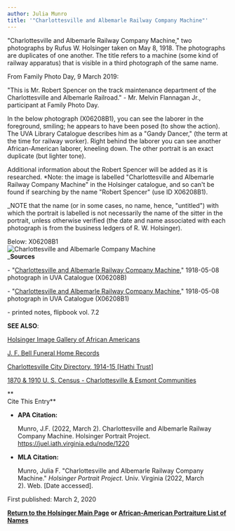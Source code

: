 ```yaml
---
author: Julia Munro
title: '"Charlottesville and Albemarle Railway Company Machine"'
---
```

[](http://juel.iath.virginia.edu/public_person?person=48251 "P48251")"Charlottesville and Albemarle Railway Company Machine," two photographs by Rufus W. Holsinger taken on May 8, 1918. The photographs are duplicates of one another. The title refers to a machine (some kind of railway apparatus) that is visible in a third photograph of the same name.

From Family Photo Day, 9 March 2019: 

"This is Mr. Robert Spencer on the track maintenance department of the Charlottesville and Albemarle Railroad." - Mr. Melvin Flannagan Jr., participant at Family Photo Day.  

In the below photograph (X06208B1), you can see the laborer in the foreground, smiling; he appears to have been posed (to show the action). The UVA Library Catalogue describes him as a "Gandy Dancer," (the term at the time for railway worker). Right behind the laborer you can see another African-American laborer, kneeling down. The other portrait is an exact duplicate (but lighter tone).

Additional information about the Robert Spencer will be added as it is researched. \*Note: the image is labelled "Charlottesville and Albemarle Railway Company Machine" in the Holsinger catalogue, and so can't be found if searching by the name "Robert Spencer" (use ID X06208B1).

_NOTE that the name (or in some cases, no name, hence, "untitled") with which the portrait is labelled is not necessarily the name of the sitter in the portrait, unless otherwise verified (the date and name associated with each photograph is from the business ledgers of R. W. Holsinger).  
  
Below: X06208B1  
![Charlottesville and Albemarle Company Machine](https://iiif.lib.virginia.edu/iiif/uva-lib:1049180/full/1000,841/0/default.jpg "Charlottesville and Albemarle Company Machine")  
_**Sources**

\- "[Charlottesville and Albemarle Railway Company Machine](https://search.lib.virginia.edu/sources/images/items/uva-lib:1049179 "Charlottesville and Albemarle Railway Company Machine")," 1918-05-08 photograph in UVA Catalogue (X06208B) 

\- "[Charlottesville and Albemarle Railway Company Machine](https://search.lib.virginia.edu/sources/images/items/uva-lib:1049180 "Charlottesville and Albemarle Railway Company Machine")," 1918-05-08 photograph in UVA Catalogue (X06208B1) 

\- printed notes, flipbook vol. 7.2 

**SEE ALSO**:

[Holsinger Image Gallery of African Americans](http://rwholsingerphotos.org/images.php "Holsinger Image Gallery of African Americans")

[J. F. Bell Funeral Home Records](http://www2.vcdh.virginia.edu/afam/raceandplace/perl_scripts/funeral_search.html "J. F. Bell Funeral Home Database")

[Charlottesville City Directory, 1914-15 \[Hathi Trust\]](https://catalog.hathitrust.org/Record/101954103 "Charlottesville City Directory, 1914-15") 

[1870 & 1910 U. S. Census - Charlottesville & Esmont Communities](http://www2.vcdh.virginia.edu/afam/raceandplace/census/search_both.html "1870 & 1910 U. S. Census: Charlottesville and Esmont Communities")

**  
Cite This Entry**

*   **APA Citation:**
    
    Munro, J.F. (2022, March 2). Charlottesville and Albemarle Railway Company Machine. Holsinger Portrait Project. https://juel.iath.virginia.edu/node/1220
    
*   **MLA Citation:**
    
    Munro, Julia F. "Charlottesville and Albemarle Railway Company Machine." _Holsinger Portrait Project_. Univ. Virginia (2022, March 2). Web. \[Date accessed\].
    

First published: March 2, 2020

[**Return to the Holsinger Main Page**](http://juel.iath.virginia.edu/node/980) **or [African-American Portraiture List of Names](http://juel.iath.virginia.edu/node/996)**